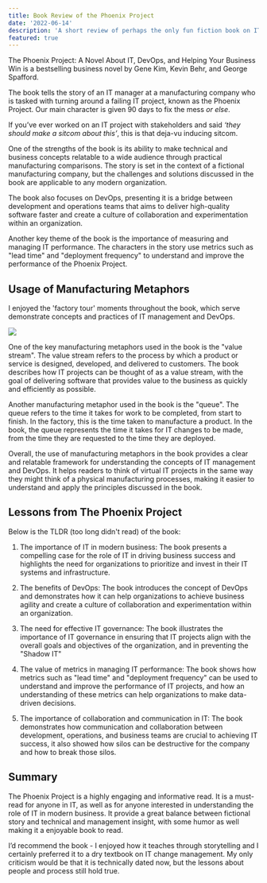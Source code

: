 ```yaml
---
title: Book Review of the Phoenix Project
date: '2022-06-14'
description: 'A short review of perhaps the only fun fiction book on IT and DevOps'
featured: true
---
```


The Phoenix Project: A Novel About IT, DevOps, and Helping Your Business Win is a bestselling business novel by Gene Kim, Kevin Behr, and George Spafford.

The book tells the story of an IT manager at a manufacturing company who is tasked with turning around a failing IT project, known as the Phoenix Project. Our main character is given 90 days to fix the mess _or else_.

If you’ve ever worked on an IT project with stakeholders and said _‘they should make a sitcom about this’_, this is that deja-vu inducing sitcom.

One of the strengths of the book is its ability to make technical and business concepts relatable to a wide audience through practical manufacturing comparisons. The story is set in the context of a fictional manufacturing company, but the challenges and solutions discussed in the book are applicable to any modern organization.

The book also focuses on DevOps, presenting it is a bridge between development and operations teams that aims to deliver high-quality software faster and create a culture of collaboration and experimentation within an organization.

Another key theme of the book is the importance of measuring and managing IT performance. The characters in the story use metrics such as "lead time" and "deployment frequency" to understand and improve the performance of the Phoenix Project.

## Usage of Manufacturing Metaphors

I enjoyed the 'factory tour' moments throughout the book, which serve demonstrate concepts and practices of IT management and DevOps.

![](/images/blog/unicornFactory.jpg)

One of the key manufacturing metaphors used in the book is the "value stream". The value stream refers to the process by which a product or service is designed, developed, and delivered to customers. The book describes how IT projects can be thought of as a value stream, with the goal of delivering software that provides value to the business as quickly and efficiently as possible.

Another manufacturing metaphor used in the book is the "queue". The queue refers to the time it takes for work to be completed, from start to finish. In the factory, this is the time taken to manufacture a product. In the book, the queue represents the time it takes for IT changes to be made, from the time they are requested to the time they are deployed.

Overall, the use of manufacturing metaphors in the book provides a clear and relatable framework for understanding the concepts of IT management and DevOps. It helps readers to think of virtual IT projects in the same way they might think of a physical manufacturing processes, making it easier to understand and apply the principles discussed in the book.

## Lessons from The Phoenix Project

Below is the TLDR (too long didn't read) of the book:

1. The importance of IT in modern business: The book presents a compelling case for the role of IT in driving business success and highlights the need for organizations to prioritize and invest in their IT systems and infrastructure.

2. The benefits of DevOps: The book introduces the concept of DevOps and demonstrates how it can help organizations to achieve business agility and create a culture of collaboration and experimentation within an organization.

3. The need for effective IT governance: The book illustrates the importance of IT governance in ensuring that IT projects align with the overall goals and objectives of the organization, and in preventing the "Shadow IT"

4. The value of metrics in managing IT performance: The book shows how metrics such as "lead time" and "deployment frequency" can be used to understand and improve the performance of IT projects, and how an understanding of these metrics can help organizations to make data-driven decisions.

5. The importance of collaboration and communication in IT: The book demonstrates how communication and collaboration between development, operations, and business teams are crucial to achieving IT success, it also showed how silos can be destructive for the company and how to break those silos.

## Summary

The Phoenix Project is a highly engaging and informative read. It is a must-read for anyone in IT, as well as for anyone interested in understanding the role of IT in modern business. It provide a great balance between fictional story and technical and management insight, with some humor as well making it a enjoyable book to read.

I’d recommend the book - I enjoyed how it teaches through storytelling and I certainly preferred it to a dry textbook on IT change management. My only criticism would be that it is technically dated now, but the lessons about people and process still hold true.
